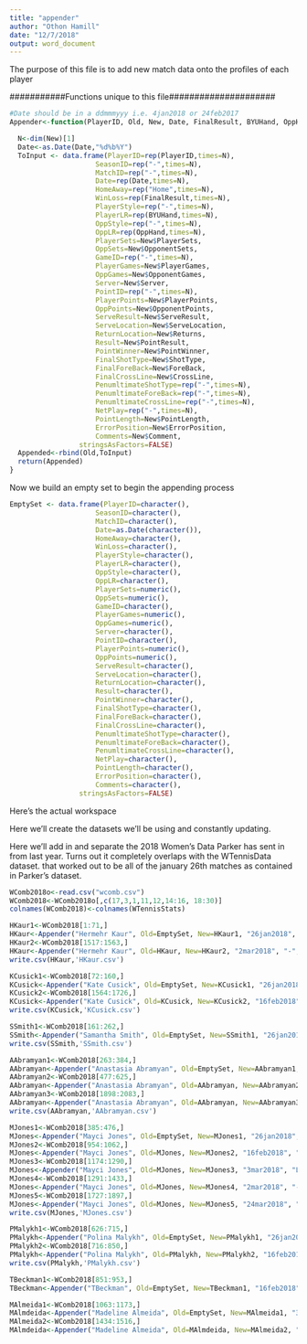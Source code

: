 ```yaml
---
title: "appender"
author: "Othon Hamill"
date: "12/7/2018"
output: word_document
---
```


The purpose of this file is to add new match data onto the profiles of each player

###########Functions unique to this file#####################

```r
#Date should be in a ddmmmyyy i.e. 4jan2018 or 24feb2017
Appender<-function(PlayerID, Old, New, Date, FinalResult, BYUHand, OppHand){

  N<-dim(New)[1]
  Date<-as.Date(Date,"%d%b%Y")
  ToInput <- data.frame(PlayerID=rep(PlayerID,times=N),
                     SeasonID=rep("-",times=N),
                     MatchID=rep("-",times=N),
                     Date=rep(Date,times=N),
                     HomeAway=rep("Home",times=N),
                     WinLoss=rep(FinalResult,times=N),
                     PlayerStyle=rep("-",times=N),
                     PlayerLR=rep(BYUHand,times=N),
                     OppStyle=rep("-",times=N),
                     OppLR=rep(OppHand,times=N),
                     PlayerSets=New$PlayerSets,
                     OppSets=New$OpponentSets,
                     GameID=rep("-",times=N),
                     PlayerGames=New$PlayerGames,
                     OppGames=New$OpponentGames,
                     Server=New$Server,
                     PointID=rep("-",times=N),
                     PlayerPoints=New$PlayerPoints,
                     OppPoints=New$OpponentPoints,
                     ServeResult=New$ServeResult,
                     ServeLocation=New$ServeLocation,
                     ReturnLocation=New$Returns,
                     Result=New$PointResult,
                     PointWinner=New$PointWinner,
                     FinalShotType=New$ShotType,
                     FinalForeBack=New$ForeBack,
                     FinalCrossLine=New$CrossLine,
                     PenumltimateShotType=rep("-",times=N),
                     PenumltimateForeBack=rep("-",times=N),
                     PenumltimateCrossLine=rep("-",times=N),
                     NetPlay=rep("-",times=N),
                     PointLength=New$PointLength,
                     ErrorPosition=New$ErrorPosition,
                     Comments=New$Comment,
                 stringsAsFactors=FALSE)
  Appended<-rbind(Old,ToInput)
  return(Appended)
}
```

Now we build an empty set to begin the appending process
```r
EmptySet <- data.frame(PlayerID=character(),
                     SeasonID=character(),
                     MatchID=character(),
                     Date=as.Date(character()),
                     HomeAway=character(),
                     WinLoss=character(),
                     PlayerStyle=character(),
                     PlayerLR=character(),
                     OppStyle=character(),
                     OppLR=character(),
                     PlayerSets=numeric(),
                     OppSets=numeric(),
                     GameID=character(),
                     PlayerGames=numeric(),
                     OppGames=numeric(),
                     Server=character(),
                     PointID=character(),
                     PlayerPoints=numeric(),
                     OppPoints=numeric(),
                     ServeResult=character(),
                     ServeLocation=character(),
                     ReturnLocation=character(),
                     Result=character(),
                     PointWinner=character(),
                     FinalShotType=character(),
                     FinalForeBack=character(),
                     FinalCrossLine=character(),
                     PenumltimateShotType=character(),
                     PenumltimateForeBack=character(),
                     PenumltimateCrossLine=character(),
                     NetPlay=character(),
                     PointLength=character(),
                     ErrorPosition=character(),
                     Comments=character(),
                 stringsAsFactors=FALSE)
```

#########        Here's the actual workspace       ##############
Here we'll create the datasets we'll be using and constantly updating.

Here we'll add in and separate the 2018 Women's Data Parker has sent in from last year. Turns out it completely overlaps with the WTennisData dataset. that worked out to be all of the january 26th matches as contained in Parker's dataset. 
```r
WComb2018o<-read.csv("wcomb.csv")
WComb2018<-WComb2018o[,c(17,3,1,11,12,14:16, 18:30)]
colnames(WComb2018)<-colnames(WTennisStats)

HKaur1<-WComb2018[1:71,]
HKaur<-Appender("Hermehr Kaur", Old=EmptySet, New=HKaur1, "26jan2018", "Win", "R", "R")
HKaur2<-WComb2018[1517:1563,]
HKaur<-Appender("Hermehr Kaur", Old=HKaur, New=HKaur2, "2mar2018", "-", "R", "R")
write.csv(HKaur,'HKaur.csv')

KCusick1<-WComb2018[72:160,]
KCusick<-Appender("Kate Cusick", Old=EmptySet, New=KCusick1, "26jan2018", "Win", "R", "R")
KCusick2<-WComb2018[1564:1726,]
KCusick<-Appender("Kate Cusick", Old=KCusick, New=KCusick2, "16feb2018", "Loss", "R", "R")
write.csv(KCusick,'KCusick.csv')

SSmith1<-WComb2018[161:262,]
SSmith<-Appender("Samantha Smith", Old=EmptySet, New=SSmith1, "26jan2018", "Win", "R", "R")
write.csv(SSmith,'SSmith.csv')

AAbramyan1<-WComb2018[263:384,]
AAbramyan<-Appender("Anastasia Abramyan", Old=EmptySet, New=AAbramyan1, "26jan2018", "Win", "R", "R")
AAbramyan2<-WComb2018[477:625,]
AAbramyan<-Appender("Anastasia Abramyan", Old=AAbramyan, New=AAbramyan2, "16feb2018", "Loss", "R", "R")
AAbramyan3<-WComb2018[1898:2083,]
AAbramyan<-Appender("Anastasia Abramyan", Old=AAbramyan, New=AAbramyan3, "24mar2018", "Win", "R", "R")
write.csv(AAbramyan,'AAbramyan.csv')

MJones1<-WComb2018[385:476,]
MJones<-Appender("Mayci Jones", Old=EmptySet, New=MJones1, "26jan2018", "Win", "R", "R")
MJones2<-WComb2018[954:1062,]
MJones<-Appender("Mayci Jones", Old=MJones, New=MJones2, "16feb2018", "Loss", "R", "R")
MJones3<-WComb2018[1174:1290,]
MJones<-Appender("Mayci Jones", Old=MJones, New=MJones3, "3mar2018", "Loss", "R", "R")
MJones4<-WComb2018[1291:1433,]
MJones<-Appender("Mayci Jones", Old=MJones, New=MJones4, "2mar2018", "-", "R", "R")
MJones5<-WComb2018[1727:1897,]
MJones<-Appender("Mayci Jones", Old=MJones, New=MJones5, "24mar2018", "Loss", "R", "R")
write.csv(MJones,'MJones.csv')

PMalykh1<-WComb2018[626:715,]
PMalykh<-Appender("Polina Malykh", Old=EmptySet, New=PMalykh1, "26jan2018", "Win", "R", "R")
PMalykh2<-WComb2018[716:850,]
PMalykh<-Appender("Polina Malykh", Old=PMalykh, New=PMalykh2, "16feb2018", "Win", "R", "R")
write.csv(PMalykh,'PMalykh.csv')

TBeckman1<-WComb2018[851:953,]
TBeckman<-Appender("TBeckman", Old=EmptySet, New=TBeckman1, "16feb2018", "-", "R", "R")

MAlmeida1<-WComb2018[1063:1173,]
MAlmdeida<-Appender("Madeline Almeida", Old=EmptySet, New=MAlmeida1, "3mar2018", "-", "R", "R")
MAlmeida2<-WComb2018[1434:1516,]
MAlmdeida<-Appender("Madeline Almeida", Old=MAlmdeida, New=MAlmeida2, "18mar2018", "Win", "R", "R")
```

